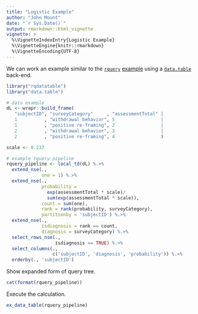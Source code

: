 ```yaml
---
title: "Logistic Example"
author: "John Mount"
date: "`r Sys.Date()`"
output: rmarkdown::html_vignette
vignette: >
  %\VignetteIndexEntry{Logistic Example}
  %\VignetteEngine{knitr::rmarkdown}
  %\VignetteEncoding{UTF-8}
---
```



We can work an example similar to the [`rquery`](https://winvector.github.io/rquery/) [example](https://winvector.github.io/rquery/index.html) using a [`data.table`](https://rdatatable.gitlab.io/data.table/) 
back-end.

```r
library("rqdatatable")
library("data.table")
```


```r
# data example
dL <- wrapr::build_frame(
   "subjectID", "surveyCategory"     , "assessmentTotal" |
   1          , "withdrawal behavior", 5                 |
   1          , "positive re-framing", 2                 |
   2          , "withdrawal behavior", 3                 |
   2          , "positive re-framing", 4                 )
```


```r
scale <- 0.237

# example rquery pipeline
rquery_pipeline <- local_td(dL) %.>%
  extend_nse(.,
             one = 1) %.>%
  extend_nse(.,
             probability =
               exp(assessmentTotal * scale)/
               sum(exp(assessmentTotal * scale)),
             count = sum(one),
             rank = rank(probability, surveyCategory),
             partitionby = 'subjectID') %.>%
  extend_nse(.,
             isdiagnosis = rank == count,
             diagnosis = surveyCategory) %.>%
  select_rows_nse(., 
                  isdiagnosis == TRUE) %.>%
  select_columns(., 
                 c('subjectID', 'diagnosis', 'probability')) %.>%
  orderby(., 'subjectID')
```

Show expanded form of query tree.

```r
cat(format(rquery_pipeline))
```

Execute the calculation.

```r
ex_data_table(rquery_pipeline)
```



